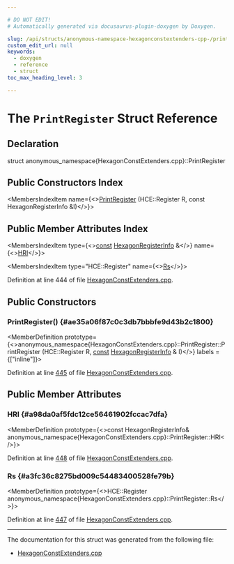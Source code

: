 ```yaml
---

# DO NOT EDIT!
# Automatically generated via docusaurus-plugin-doxygen by Doxygen.

slug: /api/structs/anonymous-namespace-hexagonconstextenders-cpp-/printregister
custom_edit_url: null
keywords:
  - doxygen
  - reference
  - struct
toc_max_heading_level: 3

---
```





# The `PrintRegister` Struct Reference

<DoxygenPage pluginConfig={pluginConfig}>



## Declaration

<CodeBlock>struct anonymous_namespace{HexagonConstExtenders.cpp}::PrintRegister</CodeBlock>

## Public Constructors Index

<MembersIndex>

<MembersIndexItem
  name={<><a href="#ae35a06f87c0c3db7bbbfe9d43b2c1800">PrintRegister</a> (HCE::Register R, const HexagonRegisterInfo &amp;I)</>}>
</MembersIndexItem>

</MembersIndex>

## Public Member Attributes Index

<MembersIndex>

<MembersIndexItem
  type={<><a href="/docs/api/files/lib/lib/target/lib/target/aarch64/aarch64promoteconstant-cpp/#a90f8350fecae261c25be85d38b451bff">const</a> <a href="/docs/api/classes/llvm/hexagonregisterinfo">HexagonRegisterInfo</a> &amp;</>}
  name={<><a href="#a98da0af5fdc12ce56461902fccac7dfa">HRI</a></>}>
</MembersIndexItem>

<MembersIndexItem
  type="HCE::Register"
  name={<><a href="#a3fc36c8275bd009c54483400528fe79b">Rs</a></>}>
</MembersIndexItem>

</MembersIndex>


Definition at line 444 of file <a href="/docs/api/files/lib/lib/target/lib/target/hexagon/hexagonconstextenders-cpp">HexagonConstExtenders.cpp</a>.

<SectionDefinition>

## Public Constructors

### PrintRegister() {#ae35a06f87c0c3db7bbbfe9d43b2c1800}

<MemberDefinition
  prototype={<>anonymous&#95;namespace&#123;HexagonConstExtenders.cpp&#125;::PrintRegister::PrintRegister (HCE::Register R, <a href="/docs/api/files/lib/lib/target/lib/target/aarch64/aarch64promoteconstant-cpp/#a90f8350fecae261c25be85d38b451bff">const</a> <a href="/docs/api/classes/llvm/hexagonregisterinfo">HexagonRegisterInfo</a> &amp; I)</>}
  labels = {["inline"]}>

Definition at line <a href="/docs/api/files/lib/lib/target/lib/target/hexagon/hexagonconstextenders-cpp/#l00445">445</a> of file <a href="/docs/api/files/lib/lib/target/lib/target/hexagon/hexagonconstextenders-cpp">HexagonConstExtenders.cpp</a>.
</MemberDefinition>

</SectionDefinition>

<SectionDefinition>

## Public Member Attributes

### HRI {#a98da0af5fdc12ce56461902fccac7dfa}

<MemberDefinition
  prototype={<>const HexagonRegisterInfo&amp; anonymous&#95;namespace&#123;HexagonConstExtenders.cpp&#125;::PrintRegister::HRI</>}>

Definition at line <a href="/docs/api/files/lib/lib/target/lib/target/hexagon/hexagonconstextenders-cpp/#l00448">448</a> of file <a href="/docs/api/files/lib/lib/target/lib/target/hexagon/hexagonconstextenders-cpp">HexagonConstExtenders.cpp</a>.
</MemberDefinition>

### Rs {#a3fc36c8275bd009c54483400528fe79b}

<MemberDefinition
  prototype={<>HCE::Register anonymous&#95;namespace&#123;HexagonConstExtenders.cpp&#125;::PrintRegister::Rs</>}>

Definition at line <a href="/docs/api/files/lib/lib/target/lib/target/hexagon/hexagonconstextenders-cpp/#l00447">447</a> of file <a href="/docs/api/files/lib/lib/target/lib/target/hexagon/hexagonconstextenders-cpp">HexagonConstExtenders.cpp</a>.
</MemberDefinition>

</SectionDefinition>

<hr/>

The documentation for this struct was generated from the following file:

<ul>
<li><a href="/docs/api/files/lib/lib/target/lib/target/hexagon/hexagonconstextenders-cpp">HexagonConstExtenders.cpp</a></li>
</ul>

</DoxygenPage>
